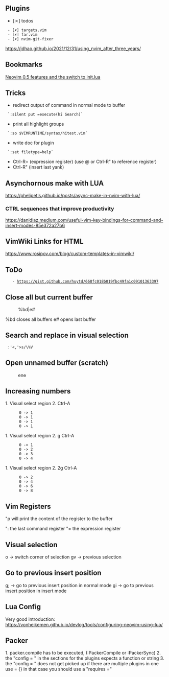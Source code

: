 == Plugins ==
* [✗] todos
  - [✗] targets.vim
  - [✗] far.vim
  - [✗] nvim-git-fixer

https://jdhao.github.io/2021/12/31/using_nvim_after_three_years/

== Bookmarks ==
[[https://oroques.dev/notes/neovim-init/|Neovim 0.5 features and the switch to init.lua]]

== Tricks ==
* redirect output of command in normal mode to buffer
  `:silent put =execute(hi Search)`
* print all highlight groups
  `:so $VIMRUNTIME/syntax/hitest.vim`
* write doc for plugin
  `:set filetype=help`
* Ctrl-R= (expression register) (use @<reg> or Ctrl-R" to reference register)
* Ctrl-R" (insert last yank)

== Asynchornous make with LUA ==
https://phelipetls.github.io/posts/async-make-in-nvim-with-lua/

=== CTRL sequences that improve productivity ===
https://danidiaz.medium.com/useful-vim-key-bindings-for-command-and-insert-modes-85e372a27b6

== VimWiki Links for HTML ==
https://www.rosipov.com/blog/custom-templates-in-vimwiki/

== ToDo ==
    - https://gist.github.com/huytd/668fc018b019fbc49fa1c09101363397

== Close all but current buffer ==
:%bd|e#
%bd closes all buffers
e# opens last buffer

== Search and replace in visual selection ==
  :'<,'>s/\%V

== Open unnamed buffer (scratch) ==
:ene

== Increasing numbers ==
1. Visual select region
2. Ctrl-A
       0 -> 1
       0 -> 1
       0 -> 1
       0 -> 1
1. Visual select region
2. g Ctrl-A
       0 -> 1
       0 -> 2
       0 -> 3
       0 -> 4
1. Visual select region
2. 2g Ctrl-A
       0 -> 2
       0 -> 4
       0 -> 6
       0 -> 8


== Vim Registers ==
"<reg>p will print the content of the register to the buffer

": the last command register
"= the expression register

== Visual selection ==
o  -> switch corner of selection
gv -> previous selection

== Go to previous insert position ==
g; -> go to previous insert position in normal mode
gi -> go to previous insert position in insert mode

== Lua Config ==
Very good introduction: https://vonheikemen.github.io/devlog/tools/configuring-neovim-using-lua/

== Packer ==
1. packer.compile has to be executed, (:PackerCompile or :PackerSync)
2. the "config = " in the sections for the plugins expects a function or string
3. the "config = " does not get picked up if there are multiple plugins in one use = {} in that case you should use a "requires ="


